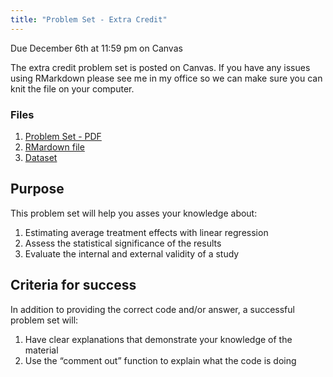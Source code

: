 ```yaml
---
title: "Problem Set - Extra Credit"
---
```


:::{.callout-important}
Due December 6th at 11:59 pm on Canvas
:::

The extra credit problem set is posted on Canvas. If you have any issues using RMarkdown please see me in my office so we can make sure you can knit the file on your computer.

### Files

1. [Problem Set - PDF](https://agnesscott.instructure.com/files/774829/download?download_frd=1)
2. [RMardown file](https://agnesscott.instructure.com/files/774828/download?download_frd=1)
3. [Dataset](https://agnesscott.instructure.com/files/774823/download?download_frd=1)




## Purpose

This problem set will help you asses your knowledge about:

1. Estimating average treatment effects with linear regression
2. Assess the statistical significance of the results
2. Evaluate the internal and external validity of a study



## Criteria for success

In addition to providing the correct code and/or answer, a successful problem set will:

1. Have clear explanations that demonstrate your knowledge of the material
2. Use the "comment out" function to explain what the code is doing






